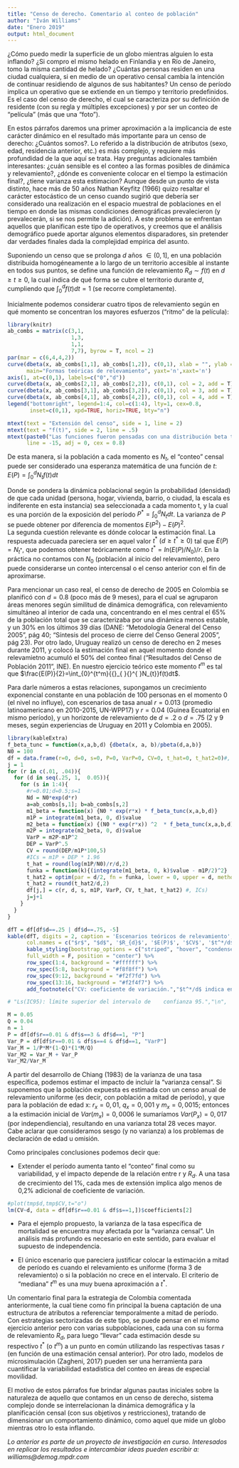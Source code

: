 ```yaml
---
title: "Censo de derecho. Comentario al conteo de población"
author: "Iván Williams"
date: "Enero 2019"
output: html_document
---
```


¿Cómo puedo medir la superficie de un globo mientras alguien lo esta inflando? ¿Si compro el mismo helado en Finlandia y en Río de Janeiro, tomo la misma cantidad de helado? ¿Cuántas personas residen en una ciudad cualquiera, si en medio de un operativo censal cambia la intención de continuar residiendo de algunos de sus habitantes? 
Un censo de período implica un operativo que se extiende en un tiempo y territorio predefinidos. Es el caso del censo de derecho, el cual se caracteriza por su definición de residente (con su regla y múltiples excepciones) y por ser un conteo de "película" (más que una "foto").

En estos párrafos daremos una primer aproximación a la implicancia de este carácter dinámico en el resultado más importante para un censo de derecho: ¿Cuántos somos?. Lo referido a la distribución de atributos (sexo, edad, residencia anterior, etc.) es más complejo, y requiere más profundidad de la que aquí se trata.
Hay preguntas adicionales también interesantes: ¿cuán sensible es el conteo a las formas posibles de dinámica y relevamiento?, ¿dónde es conveniente colocar en el tiempo la estimación final?, ¿tiene varianza esta estimacion? Aunque desde un punto de vista distinto, hace más de 50 años Nathan Keyfitz (1966) quizo resaltar el carácter estocástico de un censo cuando sugirió que debería ser considerado una realización en el espacio muestral de poblaciones en el tiempo en donde las mismas condiciones demográficas prevalecieron (y prevalecerán, si se nos permite la adición). A este problema se enfrentan aquellos que planifican este tipo de operativos, y creemos que el análisis demográfico puede aportar algunos elementos disparadores, sin pretender dar verdades finales dada la complejidad empírica del asunto.

Suponiendo un censo que se prolonga $d$ años $\in(0,1]$, en una población distribuida homogéneamente a lo largo de un territorio accesible al instante en todos sus puntos, se define una función de relevamiento $R_{d}\sim f(t)$ en $d\geq t \geq0$, la cual indica de qué forma se cubre el territorio durante $d$, cumpliendo que $\int_{0}^{d}{f(t) dt}=1$ (se recorre completamente).
 
Inicialmente podemos considerar cuatro tipos de relevamiento según en qué momento se concentran los mayores esfuerzos ("ritmo" de la película): 
  
```r
library(knitr)
ab_combs = matrix(c(3,1,
                    1,3,
                    1,1,
                    7,7), byrow = T, ncol = 2)
par(mar = c(6,4,4,2))
curve(dbeta(x, ab_combs[1,1], ab_combs[1,2]), c(0,1), xlab = "", ylab = '', 
      main="Formas teóricas de relevamiento", yaxt='n',xaxt='n')
axis(1, at=c(0,1), labels=c("0","d"))
curve(dbeta(x, ab_combs[2,1], ab_combs[2,2]), c(0,1), col = 2, add = T)
curve(dbeta(x, ab_combs[3,1], ab_combs[3,2]), c(0,1), col = 3, add = T)
curve(dbeta(x, ab_combs[4,1], ab_combs[4,2]), c(0,1), col = 4, add = T)
legend("bottomright", legend=1:4, col=c(1:4), lty=1, cex=0.8, 
       inset=c(0,1), xpd=TRUE, horiz=TRUE, bty="n")

mtext(text = "Extensión del censo", side = 1, line = 2)
mtext(text = "f(t)", side = 2, line = .5)
mtext(paste0("Las funciones fueron pensadas con una distribución beta truncada en d,", "\n" ,"con valores 3, 1, 1 y 7 para alfa y 1, 3, 1 y 7 para beta, en ese orden."), 
      line = -15, adj = 0, cex = 0.8)
```
  
  
De esta manera,  si la población a cada momento es $N_{t}$, el "conteo" censal puede ser considerado una esperanza matemática de una función de $t$: $E(P)=\int_{0}^{d}{{}_{ }{}^{ }N_{t}}f(t) dt$  
  
Donde se pondera la dinámica poblacional según la probabilidad (densidad) de que cada unidad (persona, hogar, vivienda, barrio, o ciudad, la escala es indiferente en esta instancia) sea seleccionada a cada momento t,  y la cual es una porción de la exposición del período $P^*=\int_{0}^{d}{N_{t}dt}$. La varianza de $P$ se puede obtener por diferencia de momentos $E(P^2)-E(P)^2$.  
La segunda cuestión relevante es dónde colocar la estimación final. La respuesta adecuada pareciera ser en aquel valor $t^*$ $(d\geq t^* \geq 0)$ tal que $E(P)=N_{t^*}$, que podemos obtener teóricamente como $t^*=ln(E(P)/N_{0})/r$. En la práctica no contamos con $N_{0}$ (población al inicio del relevamiento), pero puede considerarse un conteo intercensal o el censo anterior con el fin de aproximarse. 

Para mencionar un caso real, el censo de derecho de 2005 en Colombia se planificó con $d=0.8$ (poco más de 9 meses), para el cual se agruparon áreas menores según similitud de dinámica demográfica, con relevamiento simultáneo al interior de cada una, concentrando en el mes central el 65% de la población total que se caracterizaba por una dinámica menos estable, y un 30% en los últimos 39 días (DANE: "Metodología General del Censo 2005", pág 40; "Síntesis del proceso de cierre del Censo General 2005", pág 23). Por otro lado, Uruguay realizó un censo de derecho en 2 meses durante 2011, y colocó la estimación final en aquel momento donde el relevamietno acumuló el 50% del conteo final ("Resultados del Censo de Población 2011", INE). En nuestro ejercicio teórico este momento $t^m$ es tal que $\frac{E(P)}{2}=\int_{0}^{t^m}{{}_{ }{}^{ }N_{t}}f(t)dt$.

Para darle números a estas relaciones, supongamos un crecimiento exponencial constante en una población de 100 personas en el momento 0 (el nivel no influye), con escenarios de tasa anual $r=0.013$ (promedio latinoamericano en 2010-2015, UN-WPP17) y $r=0.04$ (Guinea Ecuatorial en mismo período), y un horizonte de relevamiento de $d=.2$ o $d=.75$ (2 y 9 meses, según experiencias de Uruguay en 2011 y Colombia en 2005).

```r
library(kableExtra)
f_beta_tunc = function(x,a,b,d) {dbeta(x, a, b)/pbeta(d,a,b)}
N0 = 100
df = data.frame(r=0, d=0, s=0, P=0, VarP=0, CV=0, t_hat=0, t_hat2=0)#, ICs=0)
j = 1
for (r in c(.01, .04)){
  for (d in seq(.25, 1,  0.05)){
    for (s in 1:4){
      #r=0.01;d=0.5;s=1
      Nd = N0*exp(d*r)
      a=ab_combs[s,1]; b=ab_combs[s,2]
      m1_beta = function(x) {N0 * exp(r*x) * f_beta_tunc(x,a,b,d)}
      m1P = integrate(m1_beta, 0, d)$value
      m2_beta = function(x) {(N0 * exp(r*x)) ^2  * f_beta_tunc(x,a,b,d)}      
      m2P = integrate(m2_beta, 0, d)$value
      VarP = m2P-m1P^2
      DEP = VarP^.5
      CV = round(DEP/m1P*100,5)
      #ICs = m1P + DEP * 1.96
      t_hat = round(log(m1P/N0)/r/d,2)
      funka = function(k){(integrate(m1_beta, 0, k)$value - m1P/2)^2}
      t_hat2 = optim(par = d/2, fn = funka, lower = 0, upper = d, method = "Brent")$par
      t_hat2 = round(t_hat2/d,2)
      df[j,] = c(r, d, s, m1P, VarP, CV, t_hat, t_hat2) #, ICs)
      j=j+1
    }
  }
}

dfT = df[df$d==.25 | df$d==.75, -5]
kable(dfT, digits = 2, caption = 'Escenarios teóricos de relevamiento',   
      col.names = c("$r$", "$d$", '$R_{d}$', '$E(P)$', '$CV$', '$t^*/d$', '$t^m/d$')) %>% #'$Ls(IC95)$', 
      kable_styling(bootstrap_options = c("striped", "hover", "condensed"),
      full_width = F, position = "center") %>%
      row_spec(1:4, background = "#ffffff") %>%
      row_spec(5:8, background = "#f8f8ff") %>%
      row_spec(9:12, background = "#f2f7fd") %>%
      row_spec(13:16, background = "#f2f4f7") %>%
      add_footnote(c("CV: coeficiente de variación.","$t^*/d$ indica en qué porción de d se debería colocar la estimación final."))

# "Ls(IC95): límite superior del intervalo de    confianza 95.","\n", 

```

```r
M = 0.05
Q = 0.04
n = 1
P = df[df$r==0.01 & df$s==3 & df$d==1, "P"]
Var_P = df[df$r==0.01 & df$s==4 & df$d==1, "VarP"]
Var_M = 1/P*M*(1-Q)*(1*M/Q)
Var_M2 = Var_M + Var_P
Var_M2/Var_M
``` 

A partir del desarrollo de Chiang (1983) de la varianza de una tasa específica, podemos estimar el impacto de incluir la "varianza censal". Si suponemos que la población expuesta es estimada con un censo anual de relevamiento uniforme (es decir, con población a mitad de período), y que para la población de edad x: $r_x=0,01$, $q_x=0,001$ y $m_x=0,0015$; entonces a la estimación inicial de $Var(m_x)=0,0006$ le sumaríamos $Var(P_x)=0,017$  (por independiencia), resultando en una varianza total 28 veces mayor. Cabe aclarar que consideramos sesgo (y no varianza) a los problemas de declaración de edad u omisión.

Como principales conclusiones podemos decir que:  

* Extender el período aumenta tanto el "conteo" final como su variabilidad, y el impacto depende de la relación entre r y $R_{d}$. A una tasa de crecimiento del 1%, cada mes de extensión implica algo menos de 0,2% adicional de coeficiente de variación.

```r
#plot(tmp$d,tmp$CV,t="o")
lm(CV~d, data = df[df$r==0.01 & df$s==1,])$coefficients[2]
```
* Para el ejemplo propuesto, la varianza de la tasa específica de mortalidad se encuentra muy afectada por la "varianza censal". Un análisis más profundo es  necesario en este sentido, para evaluar el supuesto de independencia.

* El único escenario que pareciera justificar colocar la estimación a mitad de período es cuando el relevamiento es uniforme (forma 3 de relevamiento) o si la población no crece en el intervalo. El criterio de "mediana" $t^m$ es una muy buena aproximación a $t^*$. 

Un comentario final para la estrategia de Colombia comentada anteriormente, la cual tiene como fin principal la buena captación de una estructura de atributos a referenciar temporalmente a mitad de período. Con estrategias sectorizadas de este tipo, se puede pensar en el mismo ejercicio anterior pero con varias subpoblaciones, cada una con su forma de relevamiento $R_{d}$, para luego "llevar" cada estimación desde su respectivo $t^*$ (o $t^m$) a un punto en común utilizando las respectivas tasas $r$ (en función de una estimación censal anterior). Por otro lado, modelos de microsimulación (Zagheni, 2017) pueden ser una herramienta para cuantificar la variabilidad estadística del conteo en áreas de especial movilidad.

El motivo de estos párrafos fue brindar algunas pautas iniciales sobre la naturaleza de aquello que contamos en un censo de derecho, sistema complejo donde se interrelacionan la dinámica demográfica y la planificación censal (con sus objetivos y restricciones), tratando de dimensionar un comportamiento dinámico, como aquel que mide un globo mientras otro lo esta inflando.

*Lo anterior es parte de un proyecto de investigación en curso. Interesados en replicar los resultados e intercambiar ideas pueden escribir a: williams@demog.mpdr.com* 